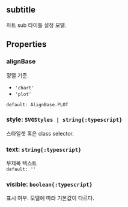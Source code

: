 ## subtitle
차트 sub 타이틀 설정 모델.
## Properties

### alignBase
정렬 기준.  
- `'chart'` 
- `'plot'` 

`default: AlignBase.PLOT`  

### style: `SVGStyles | string{:typescript}`
스타일셋 혹은 class selector.  

### text: `string{:typescript}`
부제목 텍스트  
`default: ''`  

### visible: `boolean{:typescript}`
표시 여부.
모델에 따라 기본값이 다르다.  
